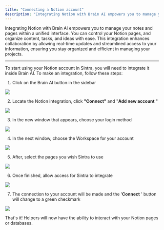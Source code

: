 ```yaml
---
title: "Connecting a Notion account"
description: "Integrating Notion with Brain AI empowers you to manage your notes and pages within a unified interface. You can control your Notion pages, and organize cont..."
---
```


Integrating Notion with Brain AI empowers you to manage your notes and pages within a unified interface. You can control your Notion pages, and organize content, tasks, and ideas with ease. This integration enhances collaboration by allowing real-time updates and streamlined access to your information, ensuring you stay organized and efficient in managing your projects.

* * *


To start using your Notion account in Sintra, you will need to integrate it inside Brain AI. To make an integration, follow these steps:

  1. Click on the Brain AI button in the sidebar

![](https://downloads.intercomcdn.com/i/o/s36tbegb/1369047216/f173f7ebd868e2652cb49a536115/AD_4nXf5cOoKB1QcmxzBIpwXvljnXza60HkDspcjPdpnZox88-fm9NySs2Nh-A6ZgnkqwuQ0w_A7No-UiRSRJ7Sndy0aT7IGSJ9xLE2qMVP8VmG3czQ9CkYNVwwm2Lcu5gv5slP53qbTYw?expires=1754573400&signature=68d91a9e8a848d774d73a9a59ba359d6e4a399a4da343b939efdf615fb275e0d&req=dSMhH8l6moNeX%2FMW1HO4zb4LD5AZxhsUR%2BPCgwCSw41HjwFBuCj1eEadEDxN%0AL5NB%0A)

  2. Locate the Notion integration, click **"Connect"** and "**Add new account** "

![](https://downloads.intercomcdn.com/i/o/s36tbegb/1369047581/213d587ec74fa003cd892af422ea/image.png?expires=1754573400&signature=f955b6482c538b1c965c872b6028ebb25d3bb74e4c223991ce3e2cf3d96a2c38&req=dSMhH8l6moRXWPMW1HO4zaAYj8RNcc%2FkkgxHmhVT7OlNOYp5TQdILD7kMP37%0A%2BK7j%0A)

  3. In the new window that appears, choose your login method 

![](https://downloads.intercomcdn.com/i/o/s36tbegb/1369048360/b9433f44359fda35843843efea7a/AD_4nXc2vQB2f7celTr-F8aTkRCH_9Rqew0iP54j1B7w6OkNQ5z9P2Mbqek_zWd5_tr6_1v3QJGHSGK3bHMPfvCOlEVitc2SENo_ky-5-v5aEOkcTVIKmbCzpVHNrxeWmWjWkUiZU1Z7?expires=1754573400&signature=a7bf7f8316d0183e762376ce774408e9341786c6e864a0300c61988364422cb6&req=dSMhH8l6lYJZWfMW1HO4zYMdxvYBe%2FAn9mLf8o9XEB3bIjcpuw6en8zlbPjI%0ARnpv%0A)

  4. In the next window, choose the Workspace for your account

![](https://downloads.intercomcdn.com/i/o/s36tbegb/1369048612/cea2a170b9531de1080a07be5824/AD_4nXfGBh6GuMURcvXtnQ2-pVEygGNMEjm5IHjFf-YjglN5P3hy8lY4Jr0T5NhRWwo5v4jmRiXfJ0JbMX2TFvVRj5ez4ubATHA_3lEBhQYDnFwILcSsACs96zuQVgzgtDG2ZVT0WyNAiw?expires=1754573400&signature=252c9cafd701431fa65b477a0d17ef3f686a27c691debab60da349f8927b19d5&req=dSMhH8l6lYdeW%2FMW1HO4zRvulQM5NoYjErzPM4JdJKSuR9N2JEDPh%2BEg%2F%2FbZ%0ALN40%0A)

  5. After, select the pages you wish Sintra to use

![](https://downloads.intercomcdn.com/i/o/s36tbegb/1369048779/a76f69192512d4fad8111c4c2a47/AD_4nXdapMvzUQU5w7TgFQlI0ty8jI5ToYRZsP-O8ncI-2tyJiUyP6q8AXZ5dnfHAgnrTFkJatNNWUzE8qYo949W00Fxhn4GDmXtV7n5naqB2GQqti-bAefrDDGUCq8a6EednWRhsGcdmQ?expires=1754573400&signature=63c059e544741189c634ab35ab1ae08a5105044bdfedde616bdb23c5000c6dcb&req=dSMhH8l6lYZYUPMW1HO4zXC2MtACwj7fQLxHnK6EGkmddO7lShRWS5oam1cG%0AAtwS%0A)

  6. Once finished, allow access for Sintra to integrate

![](https://downloads.intercomcdn.com/i/o/s36tbegb/1369048974/270db0e0902e536e59a05997e2bf/AD_4nXczGKtu5rPUwZ5JXLFDipWHp0-ZVjQOPg_4DQPe51sOWPr-rd25C-HPISwjEsljlcxEjtpr3J_4ru5JwyPFkLcwGbmxNzTACWdnZGdPgL6AIcOR3suJvefcBRsPrb-8Kg-oUSVG?expires=1754573400&signature=ac968ce5a5e57f78cef05e87da47326ad98870bec9234b0e44bacd7345fb4855&req=dSMhH8l6lYhYXfMW1HO4zbT1KxSuJsEiNusYi5fA2oLZL7dQZHjBve7eq9s5%0Af3ro%0A)

  7. The connection to your account will be made and the '**Connect** ' button will change to a green checkmark

![](https://downloads.intercomcdn.com/i/o/s36tbegb/1369049007/981984f4d79612ad29f07c177d87/AD_4nXdQRUoy6T7JZSp20Bjb6q8-cQOSxpOlTDnTkdTXylfzyBqVN64Z7IdJ-Nk3NwLUfmSM2Tda1l_7t6syLa6trteNpqp0giIrLT3rDv3kVP8BH19doXPubQdczO8gkCuBGXWdtChv3w?expires=1754573400&signature=68dbd840fe073faa28d3c2a1827c27767c33a4e95e17cf2b4a351b94edc59ffb&req=dSMhH8l6lIFfXvMW1HO4zRjC96sV5tLbZPiPijOitCY%2Bupt8pbKdbasSgsfs%0AMNg8%0A)




That's it! Helpers will now have the ability to interact with your Notion pages or databases.